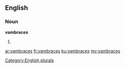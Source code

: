==English==

===Noun===
'''vambraces'''

# {{plural of|vambrace}}

[[Category:English plurals]]

[[ar:vambraces]]
[[fr:vambraces]]
[[ku:vambraces]]
[[my:vambraces]]
